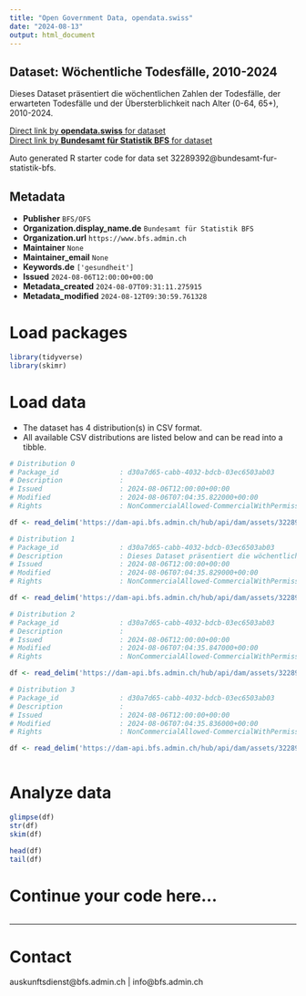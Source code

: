 ```yaml
---
title: "Open Government Data, opendata.swiss"
date: "2024-08-13"
output: html_document
---
```


## Dataset: Wöchentliche Todesfälle, 2010-2024

Dieses Dataset präsentiert die wöchentlichen Zahlen der Todesfälle, der erwarteten Todesfälle und der Übersterblichkeit nach Alter (0-64, 65+), 2010-2024.

[Direct link by **opendata.swiss** for dataset](https://opendata.swiss/de/dataset/wochentliche-todesfalle-2010-20241)<br>
[Direct link by **Bundesamt für Statistik BFS** for dataset](https://www.bfs.admin.ch/asset/de/ts-d-14.03.04.03-wr)

Auto generated R starter code for data set 32289392@bundesamt-fur-statistik-bfs.

## Metadata

- **Publisher** `BFS/OFS`
- **Organization.display_name.de** `Bundesamt für Statistik BFS`
- **Organization.url** `https://www.bfs.admin.ch`
- **Maintainer** `None`
- **Maintainer_email** `None`
- **Keywords.de** `['gesundheit']`
- **Issued** `2024-08-06T12:00:00+00:00`
- **Metadata_created** `2024-08-07T09:31:11.275915`
- **Metadata_modified** `2024-08-12T09:30:59.761328`


# Load packages

```r

library(tidyverse)
library(skimr)

```

# Load data

-   The dataset has 4 distribution(s) in CSV format.
-   All available CSV distributions are listed below and can be read into a tibble.

```r

# Distribution 0
# Package_id               : d30a7d65-cabb-4032-bdcb-03ec6503ab03
# Description              : 
# Issued                   : 2024-08-06T12:00:00+00:00
# Modified                 : 2024-08-06T07:04:35.822000+00:00
# Rights                   : NonCommercialAllowed-CommercialWithPermission-ReferenceRequired

df <- read_delim('https://dam-api.bfs.admin.ch/hub/api/dam/assets/32289406/master')

# Distribution 1
# Package_id               : d30a7d65-cabb-4032-bdcb-03ec6503ab03
# Description              : Dieses Dataset präsentiert die wöchentlichen Zahlen der Todesfälle, der erwarteten Todesfälle und der Übersterblichkeit nach Alter (0-64, 65+), 2010-2024.
# Issued                   : 2024-08-06T12:00:00+00:00
# Modified                 : 2024-08-06T07:04:35.829000+00:00
# Rights                   : NonCommercialAllowed-CommercialWithPermission-ReferenceRequired

df <- read_delim('https://dam-api.bfs.admin.ch/hub/api/dam/assets/32289403/master')

# Distribution 2
# Package_id               : d30a7d65-cabb-4032-bdcb-03ec6503ab03
# Description              : 
# Issued                   : 2024-08-06T12:00:00+00:00
# Modified                 : 2024-08-06T07:04:35.847000+00:00
# Rights                   : NonCommercialAllowed-CommercialWithPermission-ReferenceRequired

df <- read_delim('https://dam-api.bfs.admin.ch/hub/api/dam/assets/32289412/master')

# Distribution 3
# Package_id               : d30a7d65-cabb-4032-bdcb-03ec6503ab03
# Description              : 
# Issued                   : 2024-08-06T12:00:00+00:00
# Modified                 : 2024-08-06T07:04:35.836000+00:00
# Rights                   : NonCommercialAllowed-CommercialWithPermission-ReferenceRequired

df <- read_delim('https://dam-api.bfs.admin.ch/hub/api/dam/assets/32289417/master')



```

# Analyze data

```r

glimpse(df)
str(df)
skim(df)

head(df)
tail(df)

```

# Continue your code here...

```r

```

------------------------------------------------------------------------

# Contact

auskunftsdienst@bfs.admin.ch | info@bfs.admin.ch
